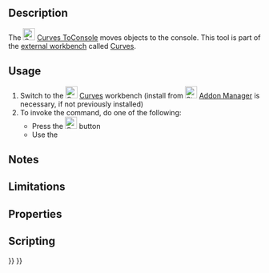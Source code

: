 <languages/>
<translate>

<!--T:1-->
{{Docnav
|[[Curves_PasteSVG|PasteSVG]]
|[[Curves_AdjacentFaces|AdjacentFaces]]
|[[Curves_Workbench|Curves]]
|IconL=Curves_PasteSVG.svg
|IconR=Curves_AdjacentFaces.svg
|IconC=Curves_workbench_icon.svg
}}

<!--T:2-->
{{GuiCommand
|Name=Curves ToConsole
|MenuLocation=Misc. → Objects to Console
|Workbenches=[[Curves_Workbench|Curves]]
}}

==Description== <!--T:3-->

<!--T:4-->
The [[Image:Curves_ToConsole.svg|24px]] [[Curves_ToConsole|Curves ToConsole]] moves objects to the console. This tool is part of the [[External_workbenches|external workbench]] called [[Curves_Workbench|Curves]].

==Usage== <!--T:5-->

<!--T:6-->
# Switch to the [[Image:Curves_workbench_icon.svg|24px]] [[Curves_Workbench|Curves]] workbench (install from [[Image:Std_AddonMgr.svg|24px]] [[Std_AddonMgr|Addon Manager]] is necessary, if not previously installed)
# To invoke the command, do one of the following:
#* Press the [[Image:Curves_ToConsole.svg|24px]] button
#* Use the {{MenuCommand|Misc. → Objects to Console}}


==Notes== <!--T:7-->


==Limitations== <!--T:8-->


==Properties== <!--T:9-->


==Scripting== <!--T:10-->


<!--T:11-->
{{Docnav
|[[Curves_PasteSVG|PasteSVG]]
|[[Curves_AdjacentFaces|AdjacentFaces]]
|[[Curves_Workbench|Curves]]
|IconL=Curves_PasteSVG.svg
|IconR=Curves_AdjacentFaces.svg
|IconC=Curves_workbench_icon.svg
}}

</translate>
{{Curves Tools navi{{#translation:}}}}
{{Userdocnavi{{#translation:}}}}